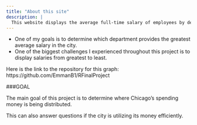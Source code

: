 ```yaml
---
title: "About this site"
description: |
  This website displays the average full-time salary of employees by department
---
```

* One of my goals is to determine which department provides the greatest average salary in the city. 
* One of the biggest challenges I experienced throughout this project is to display salaries from greatest to least.

Here is the link to the repository for this graph: https://github.com/EmmanB1/RFinalProject

###GOAL

The main goal of this project is to determine where Chicago's spending money is being distributed.

This can also answer questions if the city is utilizing its money efficiently.